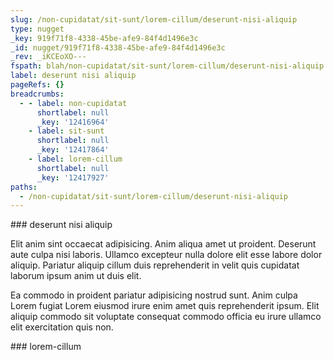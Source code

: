 ```yaml
---
slug: /non-cupidatat/sit-sunt/lorem-cillum/deserunt-nisi-aliquip
type: nugget
_key: 919f71f8-4338-45be-afe9-84f4d1496e3c
_id: nugget/919f71f8-4338-45be-afe9-84f4d1496e3c
_rev: _iKCEoXO---
fspath: blah/non-cupidatat/sit-sunt/lorem-cillum/deserunt-nisi-aliquip.md
label: deserunt nisi aliquip
pageRefs: {}
breadcrumbs:
  - - label: non-cupidatat
      shortlabel: null
      _key: '12416964'
    - label: sit-sunt
      shortlabel: null
      _key: '12417864'
    - label: lorem-cillum
      shortlabel: null
      _key: '12417927'
paths:
  - /non-cupidatat/sit-sunt/lorem-cillum/deserunt-nisi-aliquip
---
```


<NuggetArea>
<Nugget slug="/non-cupidatat/sit-sunt/lorem-cillum/deserunt-nisi-aliquip" type="nugget" _key="919f71f8-4338-45be-afe9-84f4d1496e3c" _id="nugget/919f71f8-4338-45be-afe9-84f4d1496e3c" _rev="_iKCEoXO---" fspath="blah/non-cupidatat/sit-sunt/lorem-cillum/deserunt-nisi-aliquip.md" label="deserunt nisi aliquip" paths="/non-cupidatat/sit-sunt/lorem-cillum/deserunt-nisi-aliquip">
<NuggetBody>
### deserunt nisi aliquip

Elit anim sint occaecat adipisicing. Anim aliqua amet ut proident. Deserunt aute culpa nisi laboris. Ullamco excepteur nulla dolore elit esse labore dolor aliquip. Pariatur aliquip cillum duis reprehenderit in velit quis cupidatat laborum ipsum anim ut duis elit.

Ea commodo in proident pariatur adipisicing nostrud sunt. Anim culpa Lorem fugiat Lorem eiusmod irure enim amet quis reprehenderit ipsum. Elit aliquip commodo sit voluptate consequat commodo officia eu irure ullamco elit exercitation quis non.

</NuggetBody>
<Breadcrumbs>
<Crumbs>
<Crumb _key="12416964" label="non-cupidatat" /><Crumb _key="12417864" label="sit-sunt" /><Crumb _key="12417927" label="lorem-cillum" />
</Crumbs>
</Breadcrumbs>
</Nugget>

<NuggetsInbound>
</NuggetsInbound>
<NuggetsOutbound>
</NuggetsOutbound>
</NuggetArea>
<PassagesInbound>
<Passage direction="inbound" type="passage" _key="12417927" _id="passage/12417927" _rev="_iKCEoXK--A" label="lorem-cillum" passage="lorem-cillum" fspath="blah/non-cupidatat/sit-sunt/lorem-cillum" paths="/non-cupidatat/sit-sunt/lorem-cillum" slug="/non-cupidatat/sit-sunt/lorem-cillum">
<NuggetBody>
### lorem-cillum

</NuggetBody>
<Breadcrumbs>
<Crumbs>
<Crumb _key="12416964" label="non-cupidatat" /><Crumb _key="12417864" label="sit-sunt" />
</Crumbs>
</Breadcrumbs>
</Passage>

</PassagesInbound>
<PassagesOutbound>
</PassagesOutbound>